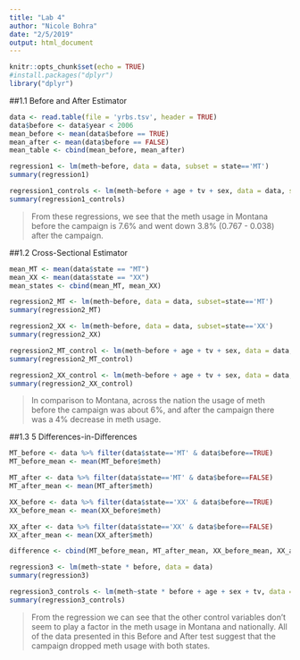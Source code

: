 ```yaml
---
title: "Lab 4"
author: "Nicole Bohra"
date: "2/5/2019"
output: html_document
---
```


```r
knitr::opts_chunk$set(echo = TRUE)
#install.packages("dplyr")
library("dplyr")
```

##1.1 Before and After Estimator
```r
data <- read.table(file = 'yrbs.tsv', header = TRUE)
data$before <- data$year < 2006
mean_before <- mean(data$before == TRUE)
mean_after <- mean(data$before == FALSE)
mean_table <- cbind(mean_before, mean_after)

regression1 <- lm(meth~before, data = data, subset = state=='MT')
summary(regression1)

regression1_controls <- lm(meth~before + age + tv + sex, data = data, subset = state=='MT')
summary(regression1_controls)

```

> From these regressions, we see that the meth usage in Montana before the campaign is 7.6% and went down 3.8% (0.767 - 0.038) after the campaign.  

##1.2 Cross-Sectional Estimator
```r
mean_MT <- mean(data$state == "MT")
mean_XX <- mean(data$state == "XX")
mean_states <- cbind(mean_MT, mean_XX)

regression2_MT <- lm(meth~before, data = data, subset=state=='MT')
summary(regression2_MT)

regression2_XX <- lm(meth~before, data = data, subset=state=='XX')
summary(regression2_XX)

regression2_MT_control <- lm(meth~before + age + tv + sex, data = data, subset = state=='MT')
summary(regression2_MT_control)

regression2_XX_control <- lm(meth~before + age + tv + sex, data = data, subset = state=='XX')
summary(regression2_XX_control)


```

> In comparison to Montana, across the nation the usage of meth before the campaign was about 6%, and after the campaign there was a 4% decrease in meth usage. 

##1.3 5 Differences-in-Differences
```r
MT_before <- data %>% filter(data$state=='MT' & data$before==TRUE)
MT_before_mean <- mean(MT_before$meth)

MT_after <- data %>% filter(data$state=='MT' & data$before==FALSE)
MT_after_mean <- mean(MT_after$meth)

XX_before <- data %>% filter(data$state=='XX' & data$before==TRUE)
XX_before_mean <- mean(XX_before$meth)

XX_after <- data %>% filter(data$state=='XX' & data$before==FALSE)
XX_after_mean <- mean(XX_after$meth)

difference <- cbind(MT_before_mean, MT_after_mean, XX_before_mean, XX_after_mean)

regression3 <- lm(meth~state * before, data = data)
summary(regression3)

regression3_controls <- lm(meth~state * before + age + sex + tv, data = data)
summary(regression3_controls)
```

>  From the regression we can see that the other control variables don't seem to play a factor in the meth usage in Montana and nationally. All of the data presented in this Before and After test suggest that the campaign dropped meth usage with both states. 